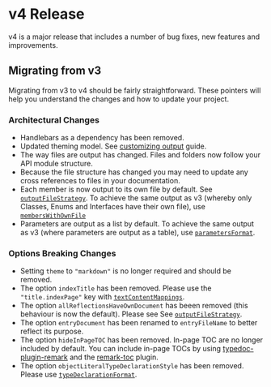 
# v4 Release

<Callout emoji="📢">
  v4 is a major release that includes a number of bug fixes, new features and
  improvements.
</Callout>

## Migrating from v3

Migrating from v3 to v4 should be fairly straightforward. These pointers will help you understand the changes and how to update your project.

### Architectural Changes

- Handlebars as a dependency has been removed.
- Updated theming model. See [customizing output](/docs/customizing-output) guide.
- The way files are output has changed. Files and folders now follow your API module structure.
- Because the file structure has changed you may need to update any cross references to files in your documentation.
- Each member is now output to its own file by default. See [`outputFileStrategy`](/docs/options#outputfilestrategy). To achieve the same output as v3 (whereby only Classes, Enums and Interfaces have their own file), use [`membersWithOwnFile`](/docs/options#memberswithownfile)
- Parameters are output as a list by default. To achieve the same output as v3 (where parameters are output as a table), use [`parametersFormat`](/docs/options#parametersformat).

### Options Breaking Changes

- Setting `theme` to `"markdown"` is no longer required and should be removed.
- The option `indexTitle` has been removed. Please use the `"title.indexPage"` key with [`textContentMappings`](/docs/options#textcontentmappings).
- The option `allReflectionsHaveOwnDocument` has beeen removed (this behaviour is now the default). Please see See [`outputFileStrategy`](/docs/options#outputfilestrategy).
- The option `entryDocument` has been renamed to `entryFileName` to better reflect its purpose.
- The option `hideInPageTOC` has been removed. In-page TOC are no longer included by default. You can include in-page TOCs by using [typedoc-plugin-remark](/plugins/remark) and the [remark-toc](plugins/remark/suggested-plugins#remark-toc) plugin.
- The option `objectLiteralTypeDeclarationStyle` has been removed. Please use [`typeDeclarationFormat`](/docs/options#typedeclarationformat).

